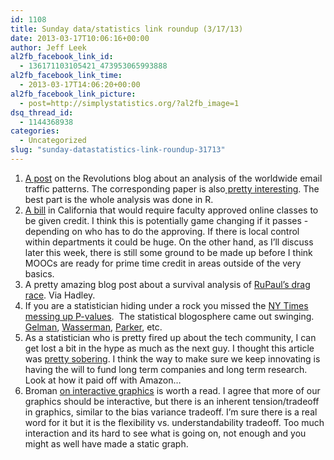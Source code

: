 ```yaml
---
id: 1108
title: Sunday data/statistics link roundup (3/17/13)
date: 2013-03-17T10:06:16+00:00
author: Jeff Leek
al2fb_facebook_link_id:
  - 136171103105421_473953065993888
al2fb_facebook_link_time:
  - 2013-03-17T14:06:20+00:00
al2fb_facebook_link_picture:
  - post=http://simplystatistics.org/?al2fb_image=1
dsq_thread_id:
  - 1144368938
categories:
  - Uncategorized
slug: "sunday-datastatistics-link-roundup-31713"
---
```

  1. <span style="line-height: 15.989583969116211px;"><a href="http://blog.revolutionanalytics.com/2013/03/a-map-of-worldwide-email-traffic-created-with-r.html">A post</a> on the Revolutions blog about an analysis of the worldwide email traffic patterns. The corresponding paper is also<a href="http://arxiv.org/pdf/1303.0045v1.pdf"> pretty interesting</a>. The best part is the whole analysis was done in R. </span>
  2. [A bill](http://www.nytimes.com/2013/03/13/education/california-bill-would-force-colleges-to-honor-online-classes.html?hpw&_r=0) in California that would require faculty approved online classes to be given credit. I think this is potentially game changing if it passes - depending on who has to do the approving. If there is local control within departments it could be huge. On the other hand, as I'll discuss later this week, there is still some ground to be made up before I think MOOCs are ready for prime time credit in areas outside of the very basics.
  3. A pretty amazing blog post about a survival analysis of [RuPaul's drag race](http://badhessian.org/lipsyncing-for-your-life-a-survival-analysis-of-rupauls-drag-race/). Via Hadley.
  4. If you are a statistician hiding under a rock you missed the [NY Times messing up P-values](http://www.nytimes.com/2013/03/12/science/putting-a-value-to-real-in-medical-research.html?_r=0).  The statistical blogosphere came out swinging. [Gelman](http://andrewgelman.com/2013/03/12/misunderstanding-the-p-value/), [Wasserman](http://normaldeviate.wordpress.com/2013/03/14/double-misunderstandings-about-p-values/), [Parker](http://hilaryparker.com/2013/03/12/about-that-pvalue-article/), etc.
  5. As a statistician who is pretty fired up about the tech community, I can get lost a bit in the hype as much as the next guy. I thought this article was [pretty sobering](http://www.sfgate.com/technology/dotcommentary/article/Innovation-and-the-face-of-capitalism-4342160.php). I think the way to make sure we keep innovating is having the will to fund long term companies and long term research. Look at how it paid off with Amazon...
  6. Broman [on interactive graphics](http://kbroman.wordpress.com/2013/03/16/why-arent-all-of-our-graphs-interactive/) is worth a read. I agree that more of our graphics should be interactive, but there is an inherent tension/tradeoff in graphics, similar to the bias variance tradeoff. I'm sure there is a real word for it but it is the flexibility vs. understandability tradeoff. Too much interaction and its hard to see what is going on, not enough and you might as well have made a static graph.
